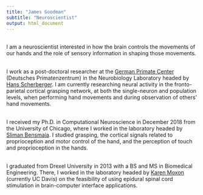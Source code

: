 ```yaml
---
title: "James Goodman"
subtitle: "Neuroscientist"
output: html_document
---
```


<link rel="stylesheet" href="styles.css" type="text/css">
<link rel="stylesheet" href="./css/academicons.min.css"/>

<!--<img src="images/two-yellow-labrador-retriever-puppies-1108099.jpg" style="width:40%; border:10px solid; margin-right: 20px" align="left">-->

<br>
I am a neuroscientist interested in how the brain controls the movements of our hands and the role of sensory information in shaping those movements.<br><br>

I work as a post-doctoral researcher at the [German Primate Center](https://www.dpz.eu/en/home.html) (Deutsches Primatenzentrum) in the Neurobiology Laboratory headed by [Hans Scherberger](https://www.dpz.eu/en/unit/neurobiology.html). I am currently researching neural activity in the fronto-parietal cortical grasping network, at both the single-neuron and population levels, when performing hand movements and during observation of others' hand movements.<br><br>

I received my Ph.D. in Computational Neuroscience in December 2018 from the University of Chicago, where I worked in the laboratory headed by [Sliman Bensmaia](http://bensmaialab.org/). I studied grasping, the cortical signals related to proprioception and motor control of the hand, and the perception of touch and proprioception in the hands.<br><br>

I graduated from Drexel University in 2013 with a BS and MS in Biomedical Engineering. There, I worked in the laboratory headed by [Karen Moxon](https://moxonlab.bme.ucdavis.edu/) (currently UC Davis) on the feasibility of using epidural spinal cord stimulation in brain-computer interface applications.<br>
